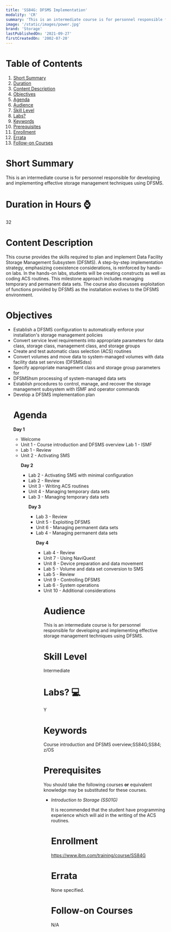 ```yaml
---
title: 'SS84G: DFSMS Implementation'
modality: 'CR'
summary: 'This is an intermediate course is for personnel responsible for developing and implementing effective storage management techniques using DFSMS.'
image: '/static/images/power.jpg'
brand: 'Storage'
lastPublishedOn: '2021-09-27'
firstCreatedOn: '2002-07-20'
---
```

# Table of Contents
1.  [Short Summary](#short-summary)
2.  [Duration](#duration-in-hours-)
3.  [Content Description](#content-description)
4.  [Objectives](#objectives)
5.  [Agenda](#agenda)
6.  [Audience](#audience)
7.  [Skill Level](#skill-level)
8.  [Labs?](#labs-)
9.  [Keywords](#keywords)
10. [Prerequisites](#prerequisites)
11. [Enrollment](#enrollment)
12. [Errata](#errata)
13. [Follow-on Courses](#follow-on-courses)

# Short Summary
This is an intermediate course is for personnel responsible for developing and implementing effective storage management techniques using DFSMS.

# Duration in Hours ⌚
32

# Content Description
<p>This course provides the skills required to plan and implement Data Facility Storage Management Subsystem (DFSMS). A step-by-step implementation strategy, emphasizing coexistence considerations, is reinforced by hands-on labs. In the hands-on labs, students will be creating constructs as well as coding ACS routines. This milestone approach includes managing temporary and permanent data sets. The course also discusses exploitation of functions provided by DFSMS as the installation evolves to the DFSMS environment.</p>

# Objectives
<ul />
	<li />Establish a DFSMS configuration to automatically enforce your installation&#39;s storage management policies
	<li />Convert service level requirements into appropriate parameters for data class, storage class, management class, and storage groups
	<li />Create and test automatic class selection (ACS) routines
	<li />Convert volumes and move data to system-managed volumes with data facility data set services (DFSMSdss)
	<li />Specify appropriate management class and storage group parameters for
	<li />DFSMShsm processing of system-managed data sets
	<li />Establish procedures to control, manage, and recover the storage management subsystem with ISMF and operator commands
	<li />Develop a DFSMS implementation plan


# Agenda
<p><strong>Day 1 </strong></p><ul /><li />Welcome<li />Unit 1 - Course introduction and DFSMS overview Lab 1 - ISMF<li />Lab 1 - Review<li />Unit 2 - Activating SMS<p><strong>Day 2</strong></p><ul /><li />Lab 2 - Activating SMS with minimal configuration<li />Lab 2 - Review<li />Unit 3 - Writing ACS routines<li />Unit 4 - Managing temporary data sets<li />Lab 3 - Managing temporary data sets<p><strong>Day 3</strong></p><ul /><li />Lab 3 - Review<li />Unit 5 - Exploiting DFSMS<li />Unit 6 - Managing permanent data sets<li />Lab 4 - Managing permanent data sets<p><strong>Day 4 </strong></p><ul /><li />Lab 4 - Review<li />Unit 7 - Using NaviQuest<li />Unit 8 - Device preparation and data movement<li />Lab 5 - Volume and data set conversion to SMS<li />Lab 5 - Review<li />Unit 9 - Controlling DFSMS<li />Lab 6 - System operations<li />Unit 10 - Additional considerations

# Audience
<p>This is an intermediate course is for personnel responsible for developing and implementing effective storage management techniques using DFSMS.</p>

# Skill Level
Intermediate        

# Labs? 💻
Y

# Keywords
Course introduction and DFSMS overview;SS84G;SS84; z/OS

# Prerequisites
<p>You should take the following courses <strong>or</strong> equivalent knowledge may be substituted for these courses.</p><ul /><li /><i>Introduction to Storage (SS01G)</i><p>It is recommended that the student have programming experience which will aid in the writing of the ACS routines.</p>

# Enrollment
https://www.ibm.com/training/course/SS84G

# Errata
None specified.

# Follow-on Courses
N/A

